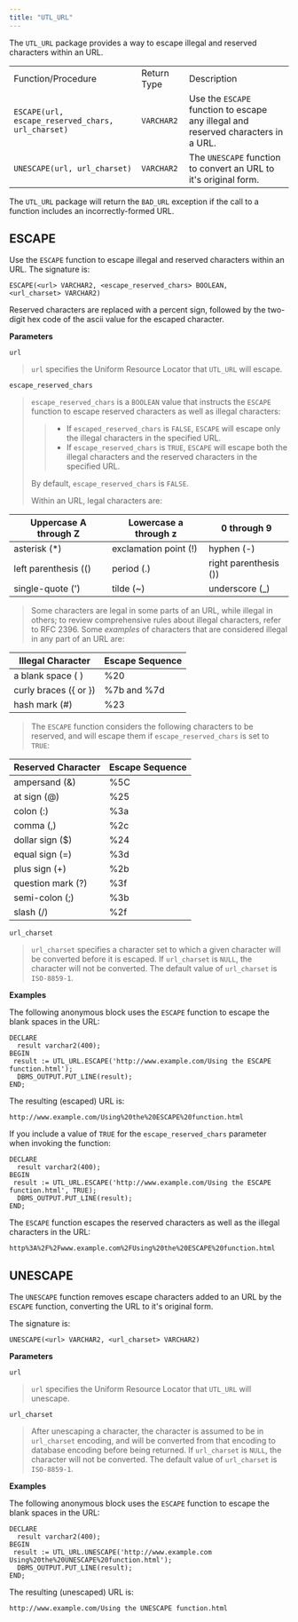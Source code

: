 ```yaml
---
title: "UTL_URL"
---
```




The `UTL_URL` package provides a way to escape illegal and reserved characters within an URL.

|                                                   |             |                                                                                   |
| ------------------------------------------------- | ----------- | --------------------------------------------------------------------------------- |
| Function/Procedure                                | Return Type | Description                                                                       |
| `ESCAPE(url, escape_reserved_chars, url_charset)` | `VARCHAR2`  | Use the `ESCAPE` function to escape any illegal and reserved characters in a URL. |
| `UNESCAPE(url, url_charset)`                      | `VARCHAR2`  | The `UNESCAPE` function to convert an URL to it's original form.                  |

The `UTL_URL` package will return the `BAD_URL` exception if the call to a function includes an incorrectly-formed URL.

## ESCAPE

Use the `ESCAPE` function to escape illegal and reserved characters within an URL. The signature is:

``` text
ESCAPE(<url> VARCHAR2, <escape_reserved_chars> BOOLEAN,
<url_charset> VARCHAR2)
```

Reserved characters are replaced with a percent sign, followed by the two-digit hex code of the ascii value for the escaped character.

**Parameters**

`url`

> `url` specifies the Uniform Resource Locator that `UTL_URL` will escape.

`escape_reserved_chars`

> `escape_reserved_chars` is a `BOOLEAN` value that instructs the `ESCAPE` function to escape reserved characters as well as illegal characters:
> 
> >   - If `escaped_reserved_chars` is `FALSE`, `ESCAPE` will escape only the illegal characters in the specified URL.
> >   - If `escape_reserved_chars` is `TRUE`, `ESCAPE` will escape both the illegal characters and the reserved characters in the specified URL.
> 
> By default, `escape_reserved_chars` is `FALSE`.
> 
> Within an URL, legal characters are:

| Uppercase A through Z | Lowercase a through z  | 0 through 9           |
| --------------------- | ---------------------- | --------------------- |
| asterisk (*)         | exclamation point (\!) | hyphen (-)            |
| left parenthesis (()  | period (.)             | right parenthesis ()) |
| single-quote (')      | tilde (\~)             | underscore (_)       |

> Some characters are legal in some parts of an URL, while illegal in others; to review comprehensive rules about illegal characters, refer to RFC 2396. Some *examples* of characters that are considered illegal in any part of an URL are:

| Illegal Character     | Escape Sequence |
| --------------------- | --------------- |
| a blank space ( )     | %20             |
| curly braces ({ or }) | %7b and %7d     |
| hash mark (\#)        | %23             |

> The `ESCAPE` function considers the following characters to be reserved, and will escape them if `escape_reserved_chars` is set to `TRUE`:

| Reserved Character | Escape Sequence |
| ------------------ | --------------- |
| ampersand (&)      | %5C             |
| at sign (@)        | %25             |
| colon (:)          | %3a             |
| comma (,)          | %2c             |
| dollar sign ($)    | %24             |
| equal sign (=)     | %3d             |
| plus sign (+)      | %2b             |
| question mark (?)  | %3f             |
| semi-colon (;)     | %3b             |
| slash (/)          | %2f             |

`url_charset`

> `url_charset` specifies a character set to which a given character will be converted before it is escaped. If `url_charset` is `NULL`, the character will not be converted. The default value of `url_charset` is `ISO-8859-1`.

**Examples**

The following anonymous block uses the `ESCAPE` function to escape the blank spaces in the URL:

``` text
DECLARE
  result varchar2(400);
BEGIN
 result := UTL_URL.ESCAPE('http://www.example.com/Using the ESCAPE
function.html');
  DBMS_OUTPUT.PUT_LINE(result);
END;
```

The resulting (escaped) URL is:

``` text
http://www.example.com/Using%20the%20ESCAPE%20function.html
```

If you include a value of `TRUE` for the `escape_reserved_chars` parameter when invoking the function:

``` text
DECLARE
  result varchar2(400);
BEGIN
 result := UTL_URL.ESCAPE('http://www.example.com/Using the ESCAPE
function.html', TRUE);
  DBMS_OUTPUT.PUT_LINE(result);
END;
```

The `ESCAPE` function escapes the reserved characters as well as the illegal characters in the URL:

``` text
http%3A%2F%2Fwww.example.com%2FUsing%20the%20ESCAPE%20function.html
```

## UNESCAPE

The `UNESCAPE` function removes escape characters added to an URL by the `ESCAPE` function, converting the URL to it's original form.

The signature is:

``` text
UNESCAPE(<url> VARCHAR2, <url_charset> VARCHAR2)
```

**Parameters**

`url`

> `url` specifies the Uniform Resource Locator that `UTL_URL` will unescape.

`url_charset`

> After unescaping a character, the character is assumed to be in `url_charset` encoding, and will be converted from that encoding to database encoding before being returned. If `url_charset` is `NULL`, the character will not be converted. The default value of `url_charset` is `ISO-8859-1`.

**Examples**

The following anonymous block uses the `ESCAPE` function to escape the blank spaces in the URL:

``` text
DECLARE
  result varchar2(400);
BEGIN
 result := UTL_URL.UNESCAPE('http://www.example.com
Using%20the%20UNESCAPE%20function.html');
  DBMS_OUTPUT.PUT_LINE(result);
END;
```

The resulting (unescaped) URL is:

``` text
http://www.example.com/Using the UNESCAPE function.html
```
